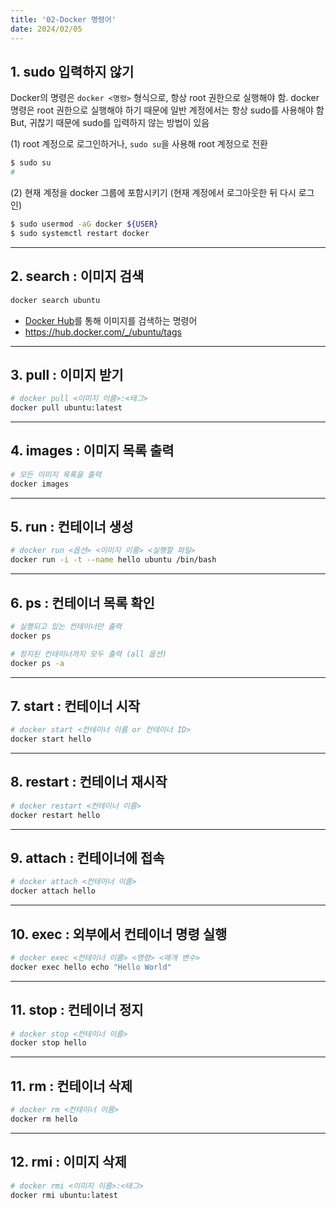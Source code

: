 ```yaml
---
title: '02-Docker 명령어'
date: 2024/02/05
---
```


## 1. sudo 입력하지 않기

Docker의 명령은 `docker <명령>` 형식으로, 항상 root 권한으로 실행해야 함.
docker 명령은 root 권한으로 실행해야 하기 때문에 일반 계정에서는 항상 sudo를 사용해야 함
But, 귀찮기 때문에 sudo를 입력하지 않는 방법이 있음

(1) root 계정으로 로그인하거나, `sudo su`을 사용해 root 계정으로 전환

```bash
$ sudo su
#
```

(2) 현재 계정을 docker 그룹에 포함시키기 (현재 계정에서 로그아웃한 뒤 다시 로그인)

```bash
$ sudo usermod -aG docker ${USER}
$ sudo systemctl restart docker
```

---

## 2. search : 이미지 검색

```bash
docker search ubuntu
```

- [Docker Hub](https://hub.docker.com)를 통해 이미지를 검색하는 명령어
- https://hub.docker.com/_/ubuntu/tags

---

## 3. pull : 이미지 받기

```bash
# docker pull <이미지 이름>:<태그>
docker pull ubuntu:latest
```

---

## 4. images : 이미지 목록 출력

```bash
# 모든 이미지 목록을 출력
docker images
```

---

## 5. run : 컨테이너 생성

```bash
# docker run <옵션> <이미지 이름> <실행할 파일>
docker run -i -t --name hello ubuntu /bin/bash
```

---

## 6. ps : 컨테이너 목록 확인

```bash
# 실행되고 있는 컨테이너만 출력
docker ps

# 정지된 컨테이너까지 모두 출력 (all 옵션)
docker ps -a
```

---

## 7. start : 컨테이너 시작

```bash
# docker start <컨테이너 이름 or 컨테이너 ID>
docker start hello
```

---

## 8. restart : 컨테이너 재시작

```bash
# docker restart <컨테이너 이름>
docker restart hello
```

---

## 9. attach : 컨테이너에 접속

```bash
# docker attach <컨테이너 이름>
docker attach hello
```

---

## 10. exec : 외부에서 컨테이너 명령 실행

```bash
# docker exec <컨테이너 이름> <명령> <매개 변수>
docker exec hello echo "Hello World"
```

---

## 11. stop : 컨테이너 정지

```bash
# docker stop <컨테이너 이름>
docker stop hello
```

---

## 11. rm : 컨테이너 삭제

```bash
# docker rm <컨테이너 이름>
docker rm hello
```

---

## 12. rmi : 이미지 삭제

```bash
# docker rmi <이미지 이름>:<태그>
docker rmi ubuntu:latest
```
